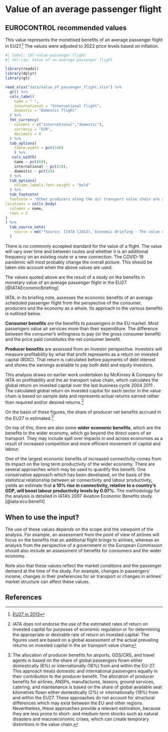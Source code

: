 # Value of an average passenger flight {#sec-value-of-an-average-passenger-flight}

## EUROCONTROL recommended values

This value represents the monetised benefits of an average passenger flight in EU27.^[[EU27 in 2013](https://ec.europa.eu/eurostat/statistics-explained/index.php/Glossary:EU_enlargements)]
The values were adjusted to 2022 price levels based on inflation.

```r
#| label: tbl-value-passenger-flight
#| tbl-cap: Value of an average passenger flight

library(readxl)
library(dplyr)
library(gt)

read_xlsx("data/value_of_passenger_flight.xlsx") %>% 
  gt() %>% 
  cols_label(
    name = " ",
    international = "International flight",
    domestic = "Domestic flight"
  ) %>% 
  fmt_currency(
    columns = c("international","domestic"),
    currency = "EUR",
    decimals = 0
  ) %>% 
  tab_options(
    table.width = pct(100)
    ) %>% 
   cols_width(
    name ~ pct(60),
    international ~ pct(20),
    domestic ~ pct(20)
  ) %>% 
  tab_options(
    column_labels.font.weight = "bold"
  ) %>% 
  tab_footnote(
  footnote = "Other producers along the air transport value chain are airports, ANSPs, manufacturers, lessors, GDS/CRSs, travel agents, ground services, catering and maintenance",
locations = cells_body(
  columns = name,
  rows = 3
)
) %>% 
  tab_source_note(
    source = md("*Source: [IATA (2013), Economic Briefing - The value of an average passenger flight in the EU27](https://www.iata.org/en/iata-repository/publications/economic-reports/value-of-an-average-passenger-flight-in-eu-27/)*")
  )
```
There is no commonly accepted standard for the value of a flight. The value will vary over time and between routes and whether it is an additional frequency on an existing route or a new connection. The COVID-19 pandemic will most probably change the overall picture. This should be taken into account when the above values are used.

The values quoted above are the result of a study on the benefits in monetary value of an average passenger flight in the EU27.[@IATAEconomicBriefing]

IATA, in its briefing note, assesses the economic benefits of an average scheduled passenger flight from the perspective of the consumer, producers and the economy as a whole. Its approach to the various benefits is outlined below.

**Consumer benefits** are the benefits to passengers in the EU market. Most passengers value air services more than their expenditure. The difference between the consumer’s willingness to pay (or the gross consumer benefit) and the price paid constitutes the net consumer benefit.

**Producer benefits** are assessed from an investor perspective. Investors will measure profitability by what that profit represents as a return on invested capital (ROIC). That return is calculated before payments of debt interest and shows the earnings available to pay both debt and equity investors.

This analysis draws on earlier work undertaken by McKinsey & Company for IATA on profitability and the air transport value chain, which calculates the global return on invested capital over the last business cycle 2004 2011 . The calculated global return on invested capital for each sector in the value chain is based on sample data and represents actual returns earned rather than required and/or desired returns.^[IATA does not endorse the use of the estimated rates of return on invested capital for purposes of economic regulation or for determining the appropriate or desirable rate of return on invested capital. The figures used are based on a global assessment of the actual prevailing returns on invested capital in the air transport value chain]

On the basis of these figures, the share of producer net benefits accrued in the EU27 is estimated.^[The allocation of producer benefits for airports, GDS/CRS, and travel agents is based on the share of global passengers flown either domestically (6%) or internationally (18%) from and within the EU-27. This approach treats domestic and international passengers equally in their contribution to the producer benefit. The allocation of producer benefits for airlines, ANSPs, manufactures, lessors, ground services, catering, and maintenance is based on the share of global available seat kilometres flown either domestically (2%) or internationally (19%) from and within the EU27. These approaches do not account for structural differences which may exist between the EU and other regions. Nevertheless, these approaches provide a relevant estimation, because they are less prone to short- and medium-term shocks such as natural disasters and macroeconomic crises, which can create temporary distortions in the value chain.]

On top of this, there are also some **wider economic benefits**, which are the benefits to the wider economy, which go beyond the direct users of air transport. They may include spill over impacts in and across economies as a result of increased competition and more efficient movement of capital and labour.

One of the largest economic benefits of increased connectivity comes from its impact on the long term productivity of the wider economy. There are several approaches which may be used to quantify this benefit. One conservative approach which has been developed, on the basis of the statistical relationship between air connectivity and labour productivity, yields an estimate that **a 10% rise in connectivity, relative to a country’s GDP, will boost labour productivity levels by 0.07%.** The methodology for the analysis is detailed in IATA’s 2007 Aviation Economic Benefits study. [@iata:eco:benefit]

## When to use the input?

The use of these values depends on the scope and the viewpoint of the analysis. For example, an assessment from the point of view of airlines will focus on the benefits that an additional flight brings to airlines, whereas an analysis from the perspective of a government or the European Commission should also include an assessment of benefits for consumers and the wider economy.

Note also that these values reflect the market conditions and the passenger demand at the time of the study. For example, changes in passengers’ income, changes in their preferences for air transport or changes in airlines’ market structure can affect these values.

## References
